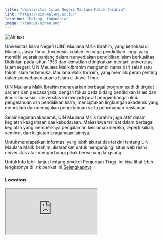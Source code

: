 ```yaml
---
title: "Universitas Islam Negeri Maulana Malik Ibrahim"
link: "https://uin-malang.ac.id/"
location: "Malang, Indonesia"
image: "/campus/uinma.png"
---
```


![Alt text](https://th.bing.com/th/id/OIP.b0xqzmCmYCuJV3LqCP-7sQHaEK?rs=1&pid=ImgDetMain "title")

Universitas Islam Negeri (UIN) Maulana Malik Ibrahim, yang berlokasi di Malang, Jawa Timur, Indonesia, adalah lembaga pendidikan tinggi yang memiliki sejarah panjang dalam menyediakan pendidikan Islam berkualitas. Didirikan pada tahun 1960 dan kemudian ditingkatkan menjadi universitas Islam negeri, UIN Maulana Malik Ibrahim mengambil nama dari salah satu tokoh Islam terkemuka, Maulana Malik Ibrahim, yang memiliki peran penting dalam penyebaran agama Islam di Jawa Timur.

UIN Maulana Malik Ibrahim menawarkan berbagai program studi di tingkat sarjana dan pascasarjana, dengan fokus pada bidang pendidikan Islam dan ilmu-ilmu sosial. Universitas ini menjadi pusat pengembangan ilmu pengetahuan dan pendidikan Islam, menciptakan lingkungan akademis yang mendalam dan memajukan pengetahuan serta pemahaman keislaman.

Selain kegiatan akademis, UIN Maulana Malik Ibrahim juga aktif dalam kegiatan keagamaan dan kebudayaan. Mahasiswa terlibat dalam berbagai kegiatan yang memperkaya pengalaman keislaman mereka, seperti kuliah, seminar, dan kegiatan keagamaan lainnya.

Untuk mendapatkan informasi yang lebih akurat dan terkini tentang UIN Maulana Malik Ibrahim, disarankan untuk mengunjungi situs web resmi universitas atau menghubungi pihak berwenang langsung.

Untuk Info lebih lanjut tentang prodi di Perguruan Tinggi ini bisa lihat lebih lengkapnya di link berikut ini [Selengkapnya](https://uin-malang.ac.id/)

### Location
<iframe src="https://www.google.com/maps/embed?pb=!1m18!1m12!1m3!1d3987.4783910050633!2d112.60253817940011!3d-7.951068358755806!2m3!1f0!2f0!3f0!3m2!1i1024!2i768!4f13.1!3m3!1m2!1s0x2e78815e45bbc56d%3A0x5031ab2d7d36dba6!2sUniversitas%20Islam%20Negeri%20Maulana%20Malik%20Ibrahim%20Malang!5e1!3m2!1sid!2sid!4v1705981335075!5m2!1sid!2sid" className="w-full h-96 mb-32" loading="lazy" referrerpolicy="no-referrer-when-downgrade"></iframe>
